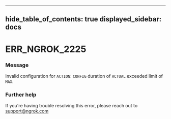

---
hide_table_of_contents: true
displayed_sidebar: docs
---


# ERR_NGROK_2225

### Message
Invalid configuration for `ACTION`: `CONFIG` duration of `ACTUAL` exceeded limit of `MAX`.

<ErrorDetails />



### Further help
If you're having trouble resolving this error, please reach out to [support@ngrok.com](mailto:support@ngrok.com?subject=Help%20with%20ERR_NGROK_2225)

